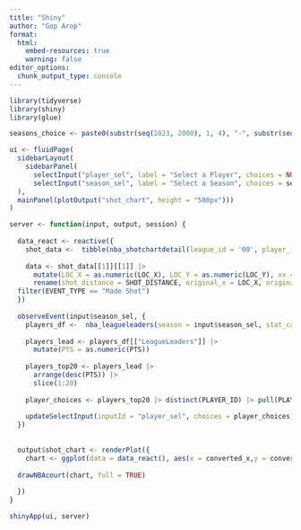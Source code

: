 ```yaml
---
title: "Shiny"
author: "Gop Arop"
format: 
  html:
    embed-resources: true
    warning: false
editor_options: 
  chunk_output_type: console
---
```


```r
library(tidyverse)
library(shiny)
library(glue)
```

```r
seasons_choice <- paste0(substr(seq(2023, 2000), 1, 4), "-", substr(seq(2024, 2001), 3, 4))
```


```r

ui <- fluidPage(
  sidebarLayout(
    sidebarPanel(
      selectInput("player_sel", label = "Select a Player", choices = NULL),
      selectInput("season_sel", label = "Select a Season", choices = seasons_choice)
  ),
  mainPanel(plotOutput("shot_chart", height = "580px")))
)

server <- function(input, output, session) {
  
  data_react <- reactive({
    shot_data <-  tibble(nba_shotchartdetail(league_id = '00', player_id = input$player_sel, season = input$season_sel))
    
    data <- shot_data[[1]][[1]] |> 
      mutate(LOC_X = as.numeric(LOC_X), LOC_Y = as.numeric(LOC_Y), xx = LOC_X/10, yy = LOC_Y/10 - 41.75) |> 
      rename(shot_distance = SHOT_DISTANCE, original_x = LOC_X, original_y = LOC_Y, converted_y = yy, converted_x = xx)  |> 
  filter(EVENT_TYPE == "Made Shot")
  })
  
  observeEvent(input$season_sel, {
    players_df <-  nba_leagueleaders(season = input$season_sel, stat_category = "PTS", per_mode = "PerGame")
    
    players_lead <- players_df[["LeagueLeaders"]] |>
      mutate(PTS = as.numeric(PTS))
    
    players_top20 <- players_lead |>
      arrange(desc(PTS)) |>
      slice(1:20)
    
    player_choices <- players_top20 |> distinct(PLAYER_ID) |> pull(PLAYER_ID)
    
    updateSelectInput(inputId = "player_sel", choices = player_choices)
  })
  
  
  output$shot_chart <- renderPlot({
    chart <- ggplot(data = data_react(), aes(x = converted_x,y = converted_y)) + geom_point() + coord_fixed() + theme(panel.grid.major = element_blank(), panel.grid.minor = element_blank(), panel.background = element_rect(fill = "white"), axis.title = element_blank(), axis.text = element_blank(), axis.ticks = element_blank())
    
  drawNBAcourt(chart, full = TRUE)
    
  })
}

shinyApp(ui, server)
```









